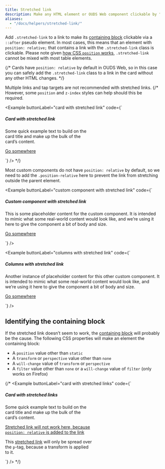 ```yaml
---
title: Stretched link
description: Make any HTML element or OUDS Web component clickable by "stretching" a nested link via CSS.
aliases:
  - "/docs/helpers/stretched-link/"
---
```


Add `.stretched-link` to a link to make its [containing block](https://developer.mozilla.org/en-US/docs/Web/CSS/Containing_block) clickable via a `::after` pseudo element. In most cases, this means that an element with `position: relative;` that contains a link with the `.stretched-link` class is clickable. Please note given [how CSS `position` works](https://www.w3.org/TR/CSS21/visuren.html#propdef-position), `.stretched-link` cannot be mixed with most table elements.

{/* Cards have `position: relative` by default in OUDS Web, so in this case you can safely add the `.stretched-link` class to a link in the card without any other HTML changes. */}

Multiple links and tap targets are not recommended with stretched links.
{/* However, some `position` and `z-index` styles can help should this be required.

<Example buttonLabel="card with stretched link" code={`<div class="card" style="width: 18rem;">
    <Placeholder width="100%" height="180" class="card-img-top" text="false" title="Card image cap" />
    <div class="card-body">
      <h5 class="card-title">Card with stretched link</h5>
      <p class="card-text">Some quick example text to build on the card title and make up the bulk of the card’s content.</p>
      <a href="#" class="btn btn-strong stretched-link">Go somewhere</a>
    </div>
  </div>`} /> */}

Most custom components do not have `position: relative` by default, so we need to add the `.position-relative` here to prevent the link from stretching outside the parent element.

<Example buttonLabel="custom component with stretched link" code={`<div class="d-flex position-relative">
    <Placeholder width="144" height="144" class="flex-shrink-0 me-lg" text="false" title="Generic placeholder image" />
    <div>
      <h5 class="mt-none">Custom component with stretched link</h5>
      <p>This is some placeholder content for the custom component. It is intended to mimic what some real-world content would look like, and we’re using it here to give the component a bit of body and size.</p>
      <a href="#" class="stretched-link">Go somewhere</a>
    </div>
  </div>`} />

<Example buttonLabel="columns with stretched link" code={`<div class="row g-none bg-status-neutral-muted position-relative">
    <div class="col-md-6 mb-md-none p-md-2xl">
      <Placeholder width="100%" height="200" class="w-100" text="false" title="Generic placeholder image" />
    </div>
    <div class="col-md-6 p-2xlarge ps-md-none">
      <h5 class="mt-none">Columns with stretched link</h5>
      <p>Another instance of placeholder content for this other custom component. It is intended to mimic what some real-world content would look like, and we’re using it here to give the component a bit of body and size.</p>
      <a href="#" class="stretched-link">Go somewhere</a>
    </div>
  </div>`} />

## Identifying the containing block

If the stretched link doesn’t seem to work, the [containing block](https://developer.mozilla.org/en-US/docs/Web/CSS/Containing_block#Identifying_the_containing_block) will probably be the cause. The following CSS properties will make an element the containing block:

- A `position` value other than `static`
- A `transform` or `perspective` value other than `none`
- A `will-change` value of `transform` or `perspective`
- A `filter` value other than `none` or a `will-change` value of `filter` (only works on Firefox)

{/* <Example buttonLabel="card with stretched links" code={`<div class="card" style="width: 18rem;">
    <Placeholder width="100%" height="180" class="card-img-top" text="false" title="Card image cap" />
    <div class="card-body">
      <h5 class="card-title">Card with stretched links</h5>
      <p class="card-text">Some quick example text to build on the card title and make up the bulk of the card’s content.</p>
      <p class="card-text">
        <a href="#" class="stretched-link text-status-negative" style="position: relative;">Stretched link will not work here, because <code>position: relative</code> is added to the link</a>
      </p>
      <p class="card-text bg-status-neutral-muted" style="transform: rotate(0);">
        This <a href="#" class="text-status-warning stretched-link">stretched link</a> will only be spread over the <code>p</code>-tag, because a transform is applied to it.
      </p>
    </div>
  </div>`} /> */}
